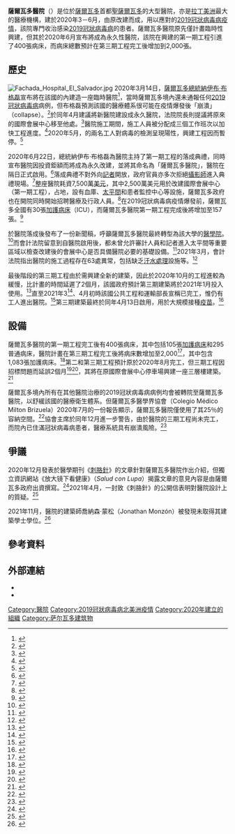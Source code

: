 {{NoteTA
|G1=Medicine
|G2=Toponym
|1=zh-hans:布克尔;zh-hant:布克萊;zh-tw:布格磊;
|2=zh-hans:太平间;zh-hk:殮房;zh-sg:停尸间;zh-tw:太平間;
|3=zh-cn:重症监护室;zh-hk:深切治療部;zh-tw:加護病房;zh-my:加护病房;zh-sg:加护病房;
}}
{{Infobox hospital
| name        = 薩爾瓦多醫院
| name_en     = Hospital El Salvador
| org/group   = <!-- Org or group that owns/manages the hospital -->
| image       = Hospital El Salvador.jpg
| alt         = Hospital El Salvador
| image_size  = 225 
| caption     = <!-- optional -->
| map_type    = 
| relief      = <!-- any non-blank value (yes, 1, etc.) will cause the template to display a relief map image, where available -->
| map_size    = <!-- width of the map in pixels (do not include "px"); default is 225 -->
| map_alt     = <!-- alternative text for map image, see WP:ALT for details -->
| map_caption = <!-- Optional. Gives a small caption under the map such as "Shown in region, country" -->
| latitude    = <!-- used for adding a map, with map_type, and for displayed coordinates -->
| longitude   = <!-- used for adding a map, with map_type, and for displayed coordinates -->
| logo        = 
| logo_size   = <!-- Use to limit the logo size -->
| location    = [[聖薩爾瓦多|聖薩爾瓦多]]革命大道（Avenida de la Revolucion）222號
| region      = 
| country     = {{SLV}}
| coordinates = {{coord|13|41|16|N|89|14|14|W|display=inline, title|name=Hospital El Salvador}}
| healthcare  = <!-- UK:NHS. AU/CA: Medicare. ELSE freetext, e.g. Private -->
| funding     = [[公立醫院|公立醫院]]<!-- Non-profit, For-profit, Government, Public - will generate linka -->
| type        = 專科 <!-- Community, District, General, District General, Teaching, Specialist -->
| speciality  = [[2019冠狀病毒病|2019冠狀病毒病]]<!-- if devoted to a speciality (i.e. not a broad spectrum of specialities) and Type=Specialist/Teaching -->
| standards   = <!-- optional if no national standards -->
| emergency   = <!-- UK/IR/HK/SG: Yes/No, CA/IL/US: I/II/III/IV/V for Trauma certification level -->
| helipad     = <!-- Yes, No, or use "Template:Airport codes" with p=n. Only list if verifiable, leave blank if unknown. -->
| patron      = <!-- 'None' or the individual who acts as the hospital patron -->
| network     = <!-- Hospital network, non-owner -->
| beds        = 400（第一期工程）<br>2,000（第三期工程）
| founded     = 2020年6月21日<ref name="lanotta">{{Cite news|url=https://lanotta.com/el-salvador-inauguro-el-hospital-mas-grande-america-latina/|work=La Notta|title=Pandemia : El Salvador inauguró el hospital más grande América Latina|first=Scarlett|last=Reyes|accessdate=2020-06-28|date=2020-06-22|language=es|archive-date=2020-06-29|archive-url=https://web.archive.org/web/20200629001214/https://lanotta.com/el-salvador-inauguro-el-hospital-mas-grande-america-latina/|dead-url=no}}</ref>
| closed      = <!-- Use if defunct, please also add to Category:Defunct hospitals -->
| demolished  = <!-- Use if demolished at a different time from closure -->
| website     = {{URL|https://covid19.gob.sv/}}
| other_links = <!-- Creates "See also" field -->
}}
'''薩爾瓦多醫院'''（{{lang-es|Hospital El Salvador}}）是位於[[薩爾瓦多|薩爾瓦多]]首都[[聖薩爾瓦多|聖薩爾瓦多]]的大型醫院，亦是[[拉丁美洲|拉丁美洲]]最大的醫療機構，建於2020年3－6月，由原{{tsl|es|Centro Internacional de Ferias y Convenciones|國際會展中心 (薩爾瓦多)|國際會展中心}}改建而成，用以應對{{tsl|en|COVID-19 pandemic in El Salvador|2019冠狀病毒病薩爾瓦多疫情|薩爾瓦多}}的[[2019冠狀病毒病疫情|2019冠狀病毒病疫情]]，該院專門收治感染[[2019冠狀病毒病|2019冠狀病毒病]]的患者。薩爾瓦多醫院原先僅計畫臨時性興建，但其於2020年6月宣布將成為永久性醫院，該院在興建的第一期工程引進了400張病床，而病床總數預計在第三期工程完工後增加到2,000張。

== 歷史 ==
[[File:Fachada_Hospital_El_Salvador.jpg|left]]
2020年3月14日，[[薩爾瓦多總統|薩爾瓦多總統]][[納伊布·布格磊|納伊布·布格磊]]宣布將在該國的{{tsl|es|Centro Internacional de Ferias y Convenciones|國際會展中心 (薩爾瓦多)|國際會展中心}}內建造一座臨時醫院<ref>{{cite news|work=El Diario de Hoy|url=https://www.elsalvador.com/noticias/nacional/coronavirus-cifco-hospital-especializado/695920/2020/|date=2020-03-14|accessdate=2020-06-29|first=Xiomara|last=Alfaro|title=Cifco será el primer hospital especializado para atender a pacientes con coronavirus, informa Gobierno|trans-title=CIFCO will be the first specialized hospital to treat coronavirus patients, according to the Government|language=es|archive-date=2020-06-25|archive-url=https://web.archive.org/web/20200625212511/https://www.elsalvador.com/noticias/nacional/coronavirus-cifco-hospital-especializado/695920/2020/|dead-url=no}}</ref>，當時薩爾瓦多境內還未通報任何[[2019冠狀病毒病|2019冠狀病毒病]]病例，但布格磊預測該國的醫療體系很可能在疫情爆發後「崩潰」（collapse）。<ref>{{Cite news|url=https://diario.elmundo.sv/invertiran-70-millones-en-cifco-para-convertilo-en-hospital/|accessdate=2020-06-29|date=2020-03-16|work=El Mundo|first=Iliana|last=Cornejo|title=Invertirán $70 millones en Cifco para convertirlo en hospital|language=es|trans-title=$70 million to be invested in CIFCO to convert it to a hospital|archive-date=2020-03-29|archive-url=https://web.archive.org/web/20200329030338/https://diario.elmundo.sv/invertiran-70-millones-en-cifco-para-convertilo-en-hospital/|dead-url=no}}</ref>{{tsl|es|Corte de Cuentas de El Salvador|薩爾瓦多會計法院}}於同年4月建議將新醫院建設成永久醫院，法院院長則提議將原來的國際會展中心移至他處。<ref>{{cite news|url=https://www.eleconomista.net/actualidad/Corte-de-Cuentas-de-El-Salvador-recomienda-que-hospital-en-CIFCO-sea-permanente-20200407-0012.html|work=El Economista|first=Mariana|last=Arévalo|date=2020-04-07|accessdate=2020-06-29|title=Corte de Cuentas de El Salvador recomienda que hospital en CIFCO sea permanente|trans-title=Transparency Court of El Salvador recommends that CIFCO hospital be permanent|language=es|archive-date=2020-06-30|archive-url=https://web.archive.org/web/20200630022756/https://www.eleconomista.net/actualidad/Corte-de-Cuentas-de-El-Salvador-recomienda-que-hospital-en-CIFCO-sea-permanente-20200407-0012.html|dead-url=no}}</ref>醫院施工期間，施工人員被分配成三個工作班次以加快工程進度。<ref>{{cite news|url=https://ultimahora.sv/esta-semana-abriran-hospitales-temporales-para-pacientes-de-coronavirus-en-tecoluca-y-jiquilisco/|accessdate=2020-06-29|work=Última Hora|date=2020-04-08|title=Esta semana abrirán hospitales temporales para pacientes de coronavirus en Tecoluca y Jiquilisco|language=es|trans-title=This week temporary hospitals for coronavirus patients will open in Tecoluca and Jiquilisco|archive-date=2020-06-29|archive-url=https://web.archive.org/web/20200629181423/https://ultimahora.sv/esta-semana-abriran-hospitales-temporales-para-pacientes-de-coronavirus-en-tecoluca-y-jiquilisco/|dead-url=no}}</ref>2020年5月，{{tsl|es|Ministerio de Obras Públicas y Transporte de El Salvador|公共工程和運輸部 (薩爾瓦多)|薩爾瓦多公共工程和運輸部}}的兩名工人對病毒的檢測呈現陽性，興建工程因而暫停。<ref>{{cite news|url=https://focostv.com/personal-del-mop-que-trabaja-en-construccion-del-hospital-del-cifco-da-positivo-por-covid-19/|date=2020-05-05|first=David|last=Bernal|work=Focos TV|title=Personal del MOP que trabaja en construcción del Hospital del CIFCO da positivo por Covid-19|trans-title=MOP personnel working on construction of the CIFCO Hospital test positive for COVID-19|accessdate=2020-06-29|language=es|archive-date=2020-07-01|archive-url=https://web.archive.org/web/20200701134829/https://focostv.com/personal-del-mop-que-trabaja-en-construccion-del-hospital-del-cifco-da-positivo-por-covid-19/|dead-url=no}}</ref>

2020年6月22日，總統納伊布·布格磊為醫院主持了第一期工程的落成典禮{{r|lanotta}}，同時宣布醫院因投資鉅額而將成為永久改建{{r|efe}}，並將其命名為「薩爾瓦多醫院」，醫院在隔日正式啟用。<ref>{{cite news|url=https://elsalvadorgram.com/2020/06/nayib-bukele-anuncia-que-hospital-de-cifco-se-llamara-hospital-el-salvador-este-lugar-nos-representa-asegura/|date=2020-06-21|title=Nayib Bukele anuncia que hospital de CIFCO se llamará ‘Hospital El Salvador’: "Este lugar nos representa", asegura|trans-title=Nayib Bukele announces that CIFCO hospital will be known as 'Hospital El Salvador': "This place represents us," he assures|language=es|work=ElSalvadorgram|accessdate=2020-06-29|archive-date=2020-07-02|archive-url=https://web.archive.org/web/20200702223021/https://elsalvadorgram.com/2020/06/nayib-bukele-anuncia-que-hospital-de-cifco-se-llamara-hospital-el-salvador-este-lugar-nos-representa-asegura/|dead-url=no}}</ref>落成典禮不對外向[[記者|記者]]開放，政府官員亦多次拒絕[[攝影師|攝影師]]進入典禮現場。<ref>{{cite news|url=https://www.elsalvador.com/noticias/nacional/cifco-coronavirus-hospital-inauguracion-primera-fase/725830/2020/|work=El Diario de Hoy|first1=R|last=Tejada|first2=Xiomara|last2=Alfaro|date=2020-06-21|title=Gobierno impide acceso a la prensa durante inauguración de primera fase de hospital Cifco|trans-title=Government impedes access to press during inauguration of first phase of CIFCO hospital|language=es|accessdate=2020-06-29|archive-date=2020-07-02|archive-url=https://web.archive.org/web/20200702162716/https://www.elsalvador.com/noticias/nacional/cifco-coronavirus-hospital-inauguracion-primera-fase/725830/2020/|dead-url=no}}</ref>整座醫院耗資7,500萬[[美元|美元]]，其中2,500萬美元用於改建國際會展中心（第一期工程）{{r|comercio}}，占地{{convert|36000|m2|ft2}}，設有血庫、[[太平間|太平間]]和患者監控中心等設施{{r|comercio}}，薩爾瓦多政府也在開院同時開始招聘醫療及行政人員。<ref>{{cite web|url=https://www.elsalvador.com/noticias/nacional/hospital-el-salvador-plazas-empleos-covid-19/727609/2020/|work=El Diario de Hoy|accessdate=2020-06-26|date=2020-06-21|title=Estas son las plazas vacantes en el nuevo Hospital El Salvador|author=Vanessa Jurado|language=es|trans-title=These are the vacant positions in the new Hospital El Salvador|archive-date=2020-06-28|archive-url=https://web.archive.org/web/20200628165229/https://www.elsalvador.com/noticias/nacional/hospital-el-salvador-plazas-empleos-covid-19/727609/2020/|dead-url=no}}</ref>在2019冠狀病毒病疫情爆發前，薩爾瓦多全國有30張[[加護病房|加護病床]]（ICU），而薩爾瓦多醫院第一期工程完成後將增加至157張。<ref>{{cite news|url=https://www.contrapunto.com.sv/politica/gobierno/minsal-celebra-inauguracion-de-hospital-el-salvador/14236|work=Contrapunto|date=2020-06-22|title=MINSAL celebra inauguración de Hospital El Salvador|accessdate=2020-06-29|language=es|trans-title=MINSAL [Health Ministry] celebrates inauguration of Hospital El Salvador|archive-date=2020-06-30|archive-url=https://web.archive.org/web/20200630042515/https://www.contrapunto.com.sv/politica/gobierno/minsal-celebra-inauguracion-de-hospital-el-salvador/14236|dead-url=no}}</ref>

{{tsl|en|University of El Salvador|薩爾瓦多大學}}於醫院落成後發布了一份新聞稿，呼籲薩爾瓦多醫院最終轉型為該大學的[[醫學院|醫學院]]。<ref>{{Cite news|agency=Associated Press|work=Houston Chronicle|url=https://www.chron.com/news/article/El-Salvador-pone-a-funcionar-hospital-para-15364502.php|title=El Salvador pone a funcionar hospital para COVID-19|date=2020-06-24|accessdate=2020-06-29|trans-title=El Salvador puts into operation COVID-19 hospital|language=es|archive-url=https://web.archive.org/web/20200627115052/https://www.chron.com/news/article/El-Salvador-pone-a-funcionar-hospital-para-15364502.php|archive-date=2020-06-27|dead-url=yes}}</ref>而會計法院留意到自醫院啟用後，{{tsl|es|Ministerio de Salud (El Salvador)|衛生部 (薩爾瓦多)|薩爾瓦多衛生部}}都未曾允許審計人員和記者進入太平間等重要區域以檢查改建後的會展中心是否具備醫院必要的基礎設備。<ref>{{cite news|url=https://www.eleconomista.net/actualidad/El-Salvador-La-inconclusa-transformacion-del-CIFCO-en-un-hospital-20200716-0001.html|work=El Economista|language=es|first=Edwin|last=Segura|title=El Salvador: La inconclusa transformación del CIFCO en un hospital|trans-title=El Salvador: The incomplete transformation of CIFCO into a hospital|date=2020-07-16|accessdate=2020-07-25|archive-date=2020-07-26|archive-url=https://web.archive.org/web/20200726031201/https://www.eleconomista.net/actualidad/El-Salvador-La-inconclusa-transformacion-del-CIFCO-en-un-hospital-20200716-0001.html|dead-url=no}}</ref>2021年3月，會計法院指出醫院的施工過程存在63處異常，包括缺乏[[汙水處理|汙水處理]]設施等。<ref>{{Cite news |last=Velásquez |first=Eugenia |date=2021-03-18 |title=Corte de Cuentas halla 63 anomalías en edificación del Hospital El Salvador |language=es |trans-title=Transparency Court finds 63 anomalies in construction of Hospital El Salvador |work=El Salvador |url=https://www.elsalvador.com/noticias/nacional/corte-de-cuentas-hace-63-reparos-informe-construccion-hospital-el-salvador/818443/2021/ |access-date=2021-04-06 |archive-date=2021-03-30 |archive-url=https://web.archive.org/web/20210330161017/https://www.elsalvador.com/noticias/nacional/corte-de-cuentas-hace-63-reparos-informe-construccion-hospital-el-salvador/818443/2021/ |dead-url=no }}</ref>

最後階段的第三期工程由於需興建全新的建築，因此於2020年10月的工程進較為緩慢，比計畫的時間延遲了2個月，該國政府預計第三期建築將於2021年1月投入使用。<ref name="paredes">{{Cite news |last=Velásquez |first=Eugenia |date=2020-10-22 |title=Tras lento avance en tercera fase del Hospital El Salvador, ministro de Obras Públicas dice comenzarán a levantar paredes |language=es |work=elsalvador |url=https://www.elsalvador.com/noticias/nacional/ministro-obras-publicas-construccion-tercera-fase-hospital-elsalvador/767319/2020/ |access-date=2020-11-20 |trans-title=After slow progress on third phase of Hospital El Salvador, Minister of Public Works says they will start to raise walls |archive-date=2021-01-25 |archive-url=https://web.archive.org/web/20210125135409/https://www.elsalvador.com/noticias/nacional/ministro-obras-publicas-construccion-tercera-fase-hospital-elsalvador/767319/2020/ |dead-url=no }}</ref>直至2021年3<ref name="sincon">{{Cite news |date=2021-03-07 |title=Tercera fase del Hospital El Salvador sin concluir |language=es-ES |trans-title=Third phase of Hospital El Salvador unfinished |work=YSUCA |url=http://ysuca.org.sv/2021/03/07/tercera-fase-del-hospital-el-salvador-sin-concluir/ |access-date=2021-08-28 |archive-date=2021-03-08 |archive-url=https://web.archive.org/web/20210308233109/http://ysuca.org.sv/2021/03/07/tercera-fase-del-hospital-el-salvador-sin-concluir/ |dead-url=no }}</ref>、4月初時該國公共工程和運輸部長宣稱已完工，惟仍有工人進出醫院。<ref>{{Cite news |last=Hernández |first=William |date=2021-04-06 |title=Sin destino el uso del hospital construido en parqueo del Cifco |language=es |trans-title=Undefined, the use of the hospital built in the Cifco parking lot |work=El Salvador |url=https://www.elsalvador.com/noticias/nacional/hospital-el-salvador-cifco-concluido/824520/2021/ |access-date=2021-04-06 |archive-date=2021-04-24 |archive-url=https://web.archive.org/web/20210424222347/https://www.elsalvador.com/noticias/nacional/hospital-el-salvador-cifco-concluido/824520/2021/ |dead-url=no }}</ref>第三期建築最終於同年4月13日啟用，用於大規模接種[[2019冠状病毒病疫苗|疫苗]]。<ref>{{Cite news |last=Villeda |first=Jaqueline |date=2021-04-12 |title=Tercera fase de Hospital El Salvador sería centro de vacunación |language=es |trans-title=Third phase of Hospital El Salvador to be vaccination center |work=El Mundo |url=https://diario.elmundo.sv/tercera-fase-de-hospital-el-salvador-seria-centro-de-vacunacion/ |access-date=2021-06-13 |archive-date=2021-04-13 |archive-url=https://web.archive.org/web/20210413033042/https://diario.elmundo.sv/tercera-fase-de-hospital-el-salvador-seria-centro-de-vacunacion/ |dead-url=no }}</ref>

== 設備 ==
薩爾瓦多醫院的第一期工程完工後有400張病床，其中包括105張[[加護病房|加護病床]]和295普通病床，醫院計畫在第三期工程完工後將病床數增加至2,000<ref name="comercio">{{cite news|url=https://www.elcomercio.com/actualidad/bukele-hospital-uci-covid-salvador.html|title=Nayib Bukele inaugura en El Salvador primera fase del ‘mejor hospital de Latinoamérica’ exclusivo para covid-19|language=es|trans-title=Nayib Bukele opens in El Salvador the first phase of the "best hospital in Latin America" exclusively for COVID-19|agency=AFP|work=El Comercio|date=2020-06-24|accessdate=2020-06-28|archive-date=2020-06-26|archive-url=https://web.archive.org/web/20200626233241/https://www.elcomercio.com/actualidad/bukele-hospital-uci-covid-salvador.html|dead-url=no}}</ref>，其中包含1,083張加護病床。{{r|lanotta}}<ref>{{cite news|url=https://www.europapress.es/internacional/noticia-salvador-inaugura-hospital-solo-pacientes-covid-19-capacidad-2000-camas-20200622041616.html|work=Europa Press|location=Madrid|date=2020-06-22|accessdate=2020-06-29|title=El Salvador inaugura un hospital solo para pacientes de la COVID-19 con una capacidad de 2.000 camas|language=es|trans-title=El Salvador opens a hospital exclusively for COVID-19 patients with a capacity of 2,000 beds|archive-date=2020-06-30|archive-url=https://web.archive.org/web/20200630012606/https://www.europapress.es/internacional/noticia-salvador-inaugura-hospital-solo-pacientes-covid-19-capacidad-2000-camas-20200622041616.html|dead-url=no}}</ref>第二和第三期工程預計原於2020年8月完工，但三期工程因招標問題而延誤2個月<ref name="efe">{{cite news|url=https://www.efe.com/efe/america/sociedad/el-salvador-inaugura-primera-fase-de-un-hospital-exclusivo-para-la-covid-19/20000013-4277484|work=EFE|date=2020-06-22|title=El Salvador inaugura primera fase de un hospital exclusivo para la COVID-19|language=es|trans-title=El Salvador inaugurates first phase of a hospital exclusively for COVID-19|accessdate=2020-06-28|archive-date=2020-06-30|archive-url=https://web.archive.org/web/20200630221215/https://www.efe.com/efe/america/sociedad/el-salvador-inaugura-primera-fase-de-un-hospital-exclusivo-para-la-covid-19/20000013-4277484|dead-url=no}}</ref><ref>{{Cite web|title=Edificio anexo a hospital CIFCO suma dos meses de atraso en construcción|url=https://www.laprensagrafica.com/elsalvador/Edificio-anexo-a-hospital-CIFCO-suma-dos-meses-de-atraso-en-construccion-20200821-0083.html|author=Cecilia Fuentes|date=2020-08-22|accessdate=2020-09-17|work=La Prensa Gráfica|language=es|archive-date=2020-09-02|archive-url=https://web.archive.org/web/20200902215849/https://www.laprensagrafica.com/elsalvador/Edificio-anexo-a-hospital-CIFCO-suma-dos-meses-de-atraso-en-construccion-20200821-0083.html|dead-url=no}}</ref>，其將在原國際會展中心停車場興建一座三層樓建築。<ref>{{cite news|url=https://www.lapagina.com.sv/nacionales/hospital-el-salvador-da-de-alta-a-los-primeros-5-pacientes-que-fueron-ingresados-esta-semana/|accessdate=2020-06-28|date=2020-06-27|work=La Página|first=Julio|last=Villarán|title=Hospital El Salvador da de alta a los primeros 5 pacientes que fueron ingresados esta semana|language=es|trans-title=Hospital El Salvador discharges first 5 patients admitted this week|archive-date=2020-06-29|archive-url=https://web.archive.org/web/20200629070658/https://www.lapagina.com.sv/nacionales/hospital-el-salvador-da-de-alta-a-los-primeros-5-pacientes-que-fueron-ingresados-esta-semana/|dead-url=no}}</ref>

薩爾瓦多境內所有在其他醫院治療的2019冠狀病毒病病例均會被轉院至薩爾瓦多醫院，以舒緩該國的醫療衛生體系。{{r|lanotta}}但薩爾瓦多醫學界協會（Colegio Médico Milton Brizuela）2020年7月的一份報告顯示，薩爾瓦多醫院僅使用了其25％的容納空間。<ref>{{cite news|url=http://ysuca.org.sv/2020/07/20/colegio-medico-hospital-el-salvador-ha-usado-solo-el-25-de-su-capacidad/|work=YSUCA|title=Colegio Médico: Hospital El Salvador ha usado solo el 25% de su capacidad|trans-title=Medical College: Hospital El Salvador has only used 25% of its capacity|language=es|date=2020-07-20|accessdate=2020-07-25|archive-date=2020-07-26|archive-url=https://web.archive.org/web/20200726031338/http://ysuca.org.sv/2020/07/20/colegio-medico-hospital-el-salvador-ha-usado-solo-el-25-de-su-capacidad/|dead-url=no}}</ref>協會主席於同年12月進一步警告，由於醫院的三期工程尚未完工，而院內已住滿冠狀病毒病患者，醫療系統具有崩潰風險。<ref>{{Cite news |date=2020-12-30 |title=Los hospitales se están saturando de pacientes con COVID-19, sin que el Hospital El Salvador esté terminado |language=es |trans-title=The hospitals are filling up with COVID-19 patients as the Hospital El Salvador is still unfinished |work=YSUCA |url=http://ysuca.org.sv/2020/12/30/los-hospitales-se-estan-saturando-de-pacientes-con-covid-19-sin-que-el-hospital-el-salvador-este-terminado/ |access-date=2021-01-02 |archive-date=2020-12-30 |archive-url=https://web.archive.org/web/20201230234827/http://ysuca.org.sv/2020/12/30/los-hospitales-se-estan-saturando-de-pacientes-con-covid-19-sin-que-el-hospital-el-salvador-este-terminado/ |dead-url=no }}</ref>

== 爭議 ==
2020年12月發表於醫學期刊《[[刺胳針|刺胳針]]》的文章針對薩爾瓦多醫院作出介紹，但獨立資訊網站《放大镜下看健康》（''Salud con Lupa''）揭露文章的意見內容是由薩爾瓦多政府出資撰寫。<ref>{{Cite news |last=Romero |first=Cecibel |date=2021-02-11 |title=Hospital El Salvador costea publicación de artículos en revistas internacionales |language=es |trans-title=Hospital El Salvador foots the bill for publication of articles in international journals |work=Salud con Lupa |url=https://saludconlupa.com/noticias/hospital-el-salvador-costea-publicacion-de-articulos-en-revistas-internacionales/ |access-date=2021-02-16 |archive-date=2021-02-13 |archive-url=https://web.archive.org/web/20210213040437/https://saludconlupa.com/noticias/hospital-el-salvador-costea-publicacion-de-articulos-en-revistas-internacionales/ |dead-url=no }}</ref>2021年4月，一封致《刺胳針》的公開信表明對醫院設計上的質疑。<ref>{{Cite journal |last=Amaral |first=Arevalo |last2=Wenham |first2=Clare |date=2021-04-01 |title=Hospital El Salvador: broader questions remain |url=https://www.thelancet.com/journals/langlo/article/PIIS2214-109X(21)00048-6/abstract |journal=The Lancet Global Health |language=en |volume=9 |issue=4 |pages=e406 |doi=10.1016/S2214-109X(21)00048-6 |issn=2214-109X |pmc=7963446 |pmid=33647236 |access-date=2022-02-20 |archive-date=2022-02-20 |archive-url=https://web.archive.org/web/20220220161928/https://www.thelancet.com/journals/langlo/article/PIIS2214-109X(21)00048-6/fulltext |dead-url=no }}</ref>

2021年11月，醫院的建築師喬納森·蒙松（Jonathan Monzón）被發現未取得其建築學士學位。<ref>{{Cite news |last=Beltrán Luna |first=Jorge |date=2021-11-14 |title=Autor de diseño de hospital El Salvador no aparece en registros de arquitectos de Ministerio de Vivienda |language=es |trans-title=Designer of Hospital El Salvador building does not appear on registry of architects of the Housing Ministry |work=El Diario de Hoy |url=https://www.elsalvador.com/noticias/nacional/autor-diseno-hospital-el-salvador-no-aparece-registros-arquitectos/900317/2021/ |access-date=2021-11-21 |archive-date=2021-11-21 |archive-url=https://web.archive.org/web/20211121223244/https://www.elsalvador.com/noticias/nacional/autor-diseno-hospital-el-salvador-no-aparece-registros-arquitectos/900317/2021/ |dead-url=no }}</ref>

== 參考資料 ==
{{reflist|30em}}

== 外部連結 ==
{{Commons Category|Hospital El Salvador}}
*{{Facebook|HElSalvador}}
*{{Twitter|HospitalSLV}}

[[Category:醫院|Category:醫院]]
[[Category:2019冠狀病毒病北美洲疫情|Category:2019冠狀病毒病北美洲疫情]]
[[Category:2020年建立的組織|Category:2020年建立的組織]]
[[Category:萨尔瓦多建筑物|Category:萨尔瓦多建筑物]]